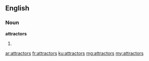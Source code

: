 ==English==

===Noun===
'''attractors'''

# {{plural of|attractor}}

[[ar:attractors]]
[[fr:attractors]]
[[ku:attractors]]
[[mg:attractors]]
[[my:attractors]]